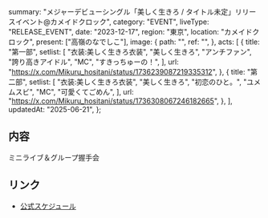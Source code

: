   summary:
    "メジャーデビューシングル「美しく生きろ / タイトル未定」リリースイベント@カメイドクロック",
  category: "EVENT",
  liveType: "RELEASE_EVENT",
  date: "2023-12-17",
  region: "東京",
  location: "カメイドクロック",
  present: ["高嶺のなでしこ"],
  image: {
    path: "",
    ref: "",
  },
  acts: [
    {
      title: "第一部",
      setlist: [
        "衣装:美しく生きろ衣装",
        "美しく生きろ",
        "アンチファン",
        "誇り高きアイドル",
        "MC",
        "すきっちゅーの！",
      ],
      url: "https://x.com/Mikuru_hositani/status/1736239087219335312",
    },
    {
      title: "第二部",
      setlist: [
        "衣装:美しく生きろ衣装",
        "美しく生きろ",
        "初恋のひと。",
        "ユメムスビ",
        "MC",
        "可愛くてごめん",
      ],
      url: "https://x.com/Mikuru_hositani/status/1736308067246182665",
    },
  ],
  updatedAt: "2025-06-21",
};

## 内容

ミニライブ＆グループ握手会

## リンク

- [公式スケジュール](https://takanenonadeshiko.jp/?p=1587)
